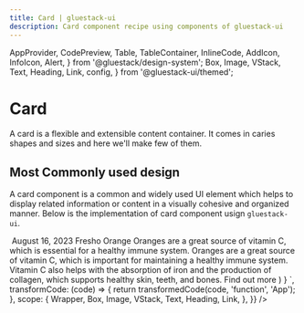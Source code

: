 ```yaml
---
title: Card | gluestack-ui
description: Card component recipe using components of gluestack-ui
---
```



  AppProvider,
  CodePreview,
  Table,
  TableContainer,
  InlineCode,
  AddIcon,
  InfoIcon,
  Alert,
} from '@gluestack/design-system';
  Box,
  Image,
  VStack,
  Text,
  Heading,
  Link,
  config,
} from '@gluestack-ui/themed';


<Meta title="Recipes/Card" />

# Card

A card is a flexible and extensible content container. It comes in caries shapes and sizes and here we'll make few of them.

## Most Commonly used design

A card component is a common and widely used UI element which helps to display related information or content in a visually cohesive and organized manner. Below is the implementation of card component usign `gluestack-ui`.

<AppProvider config={config.theme}>
  <CodePreview
    showComponentRenderer={true}
    showArgsController={false}
    metaData={{
      code: `
        function App () {
          return (   
            <Box
            maxWidth='$64'
            borderColor='$borderLight200'
            borderRadius='$lg'
            borderWidth='$1'
            my="$4"
            overflow="hidden"
            sx={{
              "@base": {
              mx: '$5',
              },
              "@lg":{
                my:"0"
              },
              "_dark": {
                bg:"$backgroundDark900",
                borderColor: '$borderDark800'
              },
            }}
          >
            <Box >
              <Image
                h={150}
                source={{
                  uri: 'https://drive.google.com/uc?export=view&id=1h1e89BtQCp6JdGiKo92dlf5bjHC8hLjt',
                }}        
              />
            </Box>
            <VStack px='$6' pt='$4' pb='$6'>
              <Text _dark={{color:"$textLight200"}} fontSize='$sm'  my='$1.5'>
              August 16, 2023
              </Text>
              <Heading _dark={{color:"$textLight200"}} size='sm' >
              Fresho Orange 
            </Heading>
            <Text my='$1.5' _dark={{color:"$textLight200"}} fontSize='$xs'>
              Oranges are a great source of vitamin C, which is essential for a healthy immune system. Oranges are a great source of vitamin C,
              which is important for maintaining a healthy immune system.
              </Text>
              <Text _dark={{color:"$textLight200"}} my='$1.5' fontSize='$xs' isTruncated="true">
              Vitamin C also helps with the absorption of iron and the production of collagen, which supports healthy skin, teeth, and bones.
              </Text>   
              <Link href="https://gluestack.io/" isExternal>
                <Text fontSize='$sm' color='$pink600'>
                Find out more
                </Text>
              </Link>
            </VStack>
          </Box>    
              ) 
        }
`,
      transformCode: (code) => {
        return transformedCode(code, 'function', 'App');
      },
      scope: {
        Wrapper,
        Box,
        Image,
        VStack,
        Text,
        Heading,
        Link,
      },
    }}
  />
</AppProvider>

